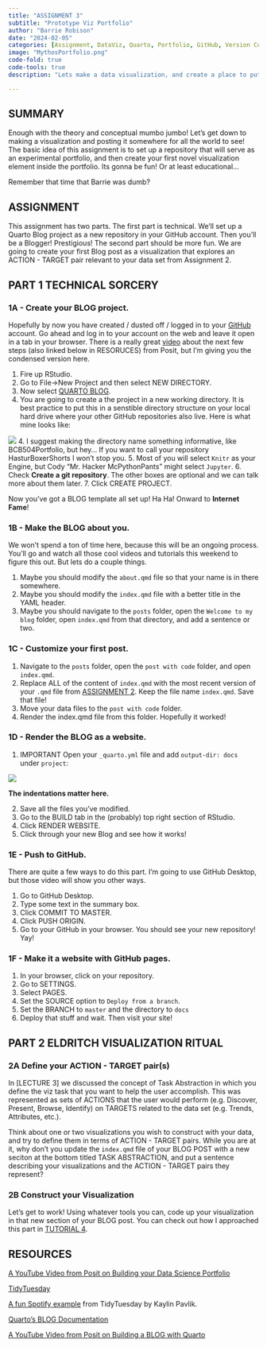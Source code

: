 ```yaml
---
title: "ASSIGNMENT 3"
subtitle: "Prototype Viz Portfolio"
author: "Barrie Robison"
date: "2024-02-05"
categories: [Assignment, DataViz, Quarto, Portfolio, GitHub, Version Control]
image: "MythosPortfolio.png"
code-fold: true
code-tools: true
description: "Lets make a data visualization, and create a place to put it!"

---
```


## SUMMARY

Enough with the theory and conceptual mumbo jumbo! Let's get down to making a visualization and posting it somewhere for all the world to see! The basic idea of this assignment is to set up a repository that will serve as an experimental portfolio, and then create your first novel visualization element inside the portfolio. Its gonna be fun! Or at least educational...

Remember that time that Barrie was dumb?

## ASSIGNMENT

This assignment has two parts. The first part is technical. We'll set up a Quarto Blog project as a new repository in your GitHub account. Then you'll be a Blogger! Prestigious! The second part should be more fun. We are going to create your first Blog post as a visualization that explores an ACTION - TARGET pair relevant to your data set from Assignment 2.

## PART 1 TECHNICAL SORCERY

### 1A - Create your BLOG project.

Hopefully by now you have created / dusted off / logged in to your [GitHub](https://github.com) account. Go ahead and log in to your account on the web and leave it open in a tab in your browser. There is a really great [video](https://www.youtube.com/watch?v=xtSFXtDf4cM){target="_blank"} about the next few steps (also linked below in RESORUCES) from Posit, but I'm giving you the condensed version here.

1.  Fire up RStudio.
2.  Go to File-\>New Project and then select NEW DIRECTORY.
3.  Now select [QUARTO BLOG]().
4.  You are going to create a the project in a new working directory. It is best practice to put this in a senstible directory structure on your local hard drive where your other GitHub repositories also live. Here is what mine looks like:

![](BarrieDir.png) 4. I suggest making the directory name something informative, like BCB504Portfolio, but hey... If you want to call your repository HasturBoxerShorts I won't stop you. 5. Most of you will select `Knitr` as your Engine, but Cody "Mr. Hacker McPythonPants" might select `Jupyter`. 6. Check **Create a git repository**. The other boxes are optional and we can talk more about them later. 7. Click CREATE PROJECT.

Now you've got a BLOG template all set up! Ha Ha! Onward to **Internet Fame**!

### 1B - Make the BLOG about you.

We won't spend a ton of time here, because this will be an ongoing process. You'll go and watch all those cool videos and tutorials this weekend to figure this out. But lets do a couple things.

1.  Maybe you should modify the `about.qmd` file so that your name is in there somewhere.
2.  Maybe you should modify the `index.qmd` file with a better title in the YAML header.
3.  Maybe you should navigate to the `posts` folder, open the `Welcome to my blog` folder, open `index.qmd` from that directory, and add a sentence or two.

### 1C - Customize your first post.

1.  Navigate to the `posts` folder, open the `post with code` folder, and open `index.qmd`.
2.  Replace ALL of the content of `index.qmd` with the most recent version of your `.qmd` file from [ASSIGNMENT 2](https://professorpolymorphic.github.io/RobisonWebSite/BCB520/posts/A2-YourData/). Keep the file name `index.qmd`. Save that file!
3.  Move your data files to the `post with code` folder.
4.  Render the index.qmd file from this folder. Hopefully it worked!

### 1D - Render the BLOG as a website.

1.  [IMPORTANT]{.red} Open your `_quarto.yml` file and add `output-dir: docs` under `project`:

![](outputdir.jpg)

**The indentations matter here.**

2.  Save all the files you've modified.
3.  Go to the BUILD tab in the (probably) top right section of RStudio.
4.  Click RENDER WEBSITE.
5.  Click through your new Blog and see how it works!

### 1E - Push to GitHub.

There are quite a few ways to do this part. I'm going to use GitHub Desktop, but those video will show you other ways.

1.  Go to GitHub Desktop.
2.  Type some text in the summary box.
3.  Click COMMIT TO MASTER.
4.  Click PUSH ORIGIN.
5.  Go to your GitHub in your browser. You should see your new repository! Yay!

### 1F - Make it a website with GitHub pages.

1.  In your browser, click on your repository.
2.  Go to SETTINGS.
3.  Select PAGES.
4.  Set the SOURCE option to `Deploy from a branch`.
5.  Set the BRANCH to `master` and the directory to `docs`
6.  Deploy that stuff and wait. Then visit your site!

## PART 2 ELDRITCH VISUALIZATION RITUAL

### 2A Define your ACTION - TARGET pair(s)

In \[LECTURE 3\] we discussed the concept of [Task Abstraction]{.red} in which you define the viz task that you want to help the user accomplish. This was represented as sets of [ACTIONS]{.red} that the user would perform (e.g. Discover, Present, Browse, Identify) on [TARGETS]{.red} related to the data set (e.g. Trends, Attributes, etc.).

Think about one or two visualizations you wish to construct with your data, and try to define them in terms of ACTION - TARGET pairs. While you are at it, why don't you update the `index.qmd` file of your BLOG POST with a new seciton at the bottom titled TASK ABSTRACTION, and put a sentence describing your visualizations and the ACTION - TARGET pairs they represent?

### 2B Construct your Visualization

Let's get to work! Using whatever tools you can, code up your visualization in that new section of your BLOG post. You can check out how I approached this part in [TUTORIAL 4](../T4-BarriesData/index.qmd).

## RESOURCES

[A YouTube Video from Posit on Building your Data Science Portfolio](https://www.youtube.com/watch?v=xtSFXtDf4cM){target="_blank"}

[TidyTuesday](https://www.tidytuesday.com){target="_blank"}

[A fun Spotify example](https://www.kaylinpavlik.com/classifying-songs-genres/){target="_blank"} from TidyTuesday by Kaylin Pavlik.

[Quarto's BLOG Documentation](https://quarto.org/docs/websites/website-blog.html){target="_blank\""}

[A YouTube Video from Posit on Building a BLOG with Quarto](https://www.youtube.com/watch?v=CVcvXfRyfE0&t=0s){target="_blank"}
